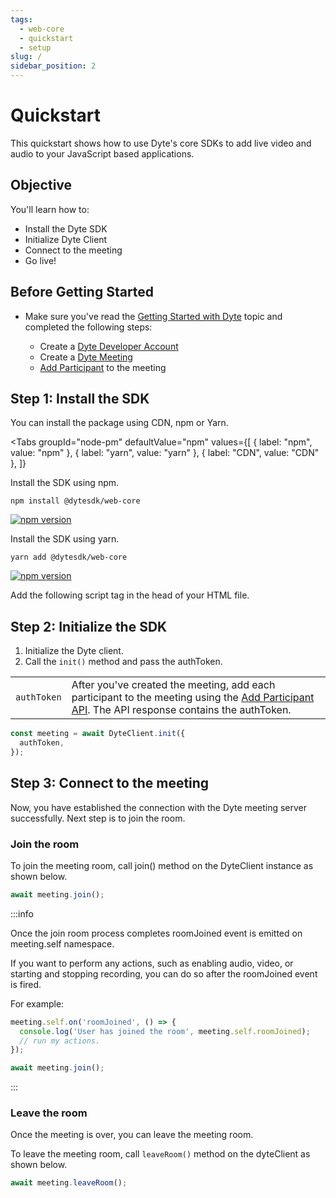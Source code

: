 ```yaml
---
tags:
  - web-core
  - quickstart
  - setup
slug: /
sidebar_position: 2
---
```



# Quickstart

This quickstart shows how to use Dyte's core SDKs to add live video and audio to
your JavaScript based applications.

## Objective

You'll learn how to:

- Install the Dyte SDK
- Initialize Dyte Client
- Connect to the meeting
- Go live!

## Before Getting Started

- Make sure you've read the [Getting Started with Dyte](/getting-started) topic
  and completed the following steps:

  - Create a [Dyte Developer Account](https://dev.dyte.io/)
  - Create a [Dyte Meeting](/api/?v=v2#/operations/create_meeting)
  - [Add Participant](/api/?v=v2#/operations/add_participant) to the meeting

## Step 1: Install the SDK

You can install the package using CDN, npm or Yarn.

<Tabs
  groupId="node-pm"
  defaultValue="npm"
  values={[
    { label: "npm", value: "npm" },
    { label: "yarn", value: "yarn" },
    { label: "CDN", value: "CDN" },
  ]}
>
  <TabItem value="npm">
Install the SDK using npm.

```shell
npm install @dytesdk/web-core
```

[![npm version](https://badge.fury.io/js/@dytesdk%2Fweb-core.svg)](https://badge.fury.io/js/@dytesdk%2Fweb-core)

  </TabItem>
  <TabItem value="yarn">
Install the SDK using yarn.

```shell
yarn add @dytesdk/web-core
```

[![npm version](https://badge.fury.io/js/@dytesdk%2Fweb-core.svg)](https://badge.fury.io/js/@dytesdk%2Fweb-core)

  </TabItem>
  <TabItem value="CDN">
Add the following script tag in the head of your HTML file.
  
  <WebCoreCDNInstallation />
  </TabItem>
</Tabs>

## Step 2: Initialize the SDK

1. Initialize the Dyte client.
2. Call the `init()` method and pass the authToken.

|             |                                                                                                                                                                                   |
| ----------- | --------------------------------------------------------------------------------------------------------------------------------------------------------------------------------- |
| `authToken` | After you've created the meeting, add each participant to the meeting using the [Add Participant API](/api#/operations/add_participant). The API response contains the authToken. |

```js
const meeting = await DyteClient.init({
  authToken,
});
```

## Step 3: Connect to the meeting

Now, you have established the connection with the Dyte meeting server
successfully. Next step is to join the room.

### Join the room

To join the meeting room, call join() method on the DyteClient instance as
shown below.

```js
await meeting.join();
```

:::info

Once the join room process completes roomJoined event is emitted on meeting.self
namespace.

If you want to perform any actions, such as enabling audio, video, or starting
and stopping recording, you can do so after the roomJoined event is fired.

For example:

```js
meeting.self.on('roomJoined', () => {
  console.log('User has joined the room', meeting.self.roomJoined);
  // run my actions.
});

await meeting.join();
```

:::

### Leave the room

Once the meeting is over, you can leave the meeting room.

To leave the meeting room, call `leaveRoom()` method on the dyteClient as shown
below.

```js
await meeting.leaveRoom();
```

<head>
  <title>Web Core Quickstart</title>
</head>
